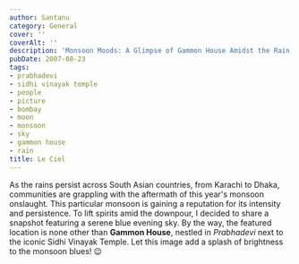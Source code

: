 ```yaml
---
author: Santanu
category: General
cover: ''
coverAlt: ''
description: 'Monsoon Moods: A Glimpse of Gammon House Amidst the Rain'
pubDate: 2007-08-23
tags:
- prabhadevi
- sidhi vinayak temple
- people
- picture
- bombay
- moon
- monsoon
- sky
- gammon house
- rain
title: Le Ciel
---
```


As the rains persist across South Asian countries, from Karachi to Dhaka, communities are grappling with the aftermath of this year's monsoon onslaught. This particular monsoon is gaining a reputation for its intensity and persistence. To lift spirits amid the downpour, I decided to share a snapshot featuring a serene blue evening sky. By the way, the featured location is none other than **Gammon House**, nestled in *Prabhadevi* next to the iconic Sidhi Vinayak Temple. Let this image add a splash of brightness to the monsoon blues! 😉